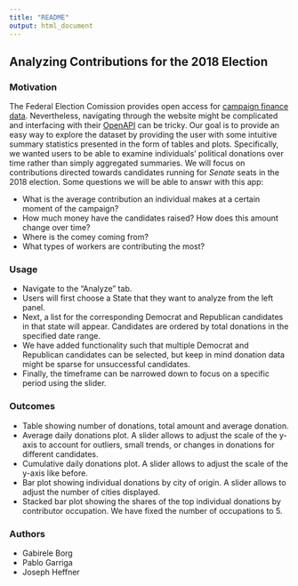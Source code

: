 ```yaml
---
title: "README"
output: html_document
---
```


## Analyzing Contributions for the 2018 Election

### Motivation

The Federal Election Comission provides open access for [campaign finance data](https://www.fec.gov/data/). Nevertheless, navigating through the website might be complicated and interfacing with their [OpenAPI](https://api.open.fec.gov/developers/) can be tricky.
Our goal is to provide an easy way to explore the dataset by providing the user with some intuitive summary statistics presented in the form of tables and plots. Specifically, we wanted users to be able to examine individuals' political donations over time rather than simply aggregated summaries. 
We will focus on contributions directed towards candidates running for *Senate* seats in the 2018 election.
Some questions we will be able to answr with this app:

* What is the average contribution an individual makes at a certain moment of the campaign?
* How much money have the candidates raised? How does this amount change over time?
* Where is the comey coming from?
* What types of workers are contributing the most?

### Usage

* Navigate to the "Analyze" tab.
* Users will first choose a State that they want to analyze from the left panel.
* Next, a list for the corresponding Democrat and Republican candidates in that state will appear. Candidates are ordered by total donations in the specified date range. 
* We have added functionality such that multiple Democrat and Republican candidates can be selected, but keep in mind donation data might be sparse for unsuccessful candidates. 
* Finally, the timeframe can be narrowed down to focus on a specific period using the slider. 

### Outcomes

* Table showing number of donations, total amount and average donation.
* Average daily donations plot. A slider allows to adjust the scale of the y-axis to account for outliers, small trends, or changes in donations for different candidates. 
* Cumulative daily donations plot. A slider allows to adjust the scale of the y-axis like before. 
* Bar plot showing individual donations by city of origin. A slider allows to adjust the number of cities displayed.
* Stacked bar plot showing the shares of the top individual donations by contributor occupation. We have fixed the number of occupations to 5. 

### Authors
* Gabirele Borg
* Pablo Garriga
* Joseph Heffner
